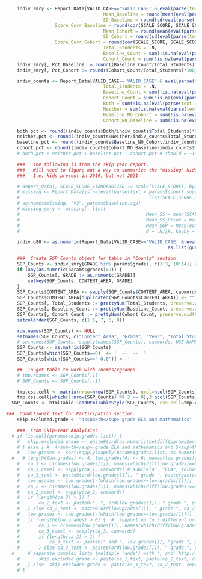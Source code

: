 
```r
	indiv_smry <- Report_Data[VALID_CASE=='VALID_CASE' & eval(parse(text = params$grd.subset)), list(
									Mean_Baseline = round(mean(eval(parse(text = params$baseline.sgp)), na.rm = TRUE), 1),
									SD_Baseline = round(sd(eval(parse(text = params$baseline.sgp)), na.rm = TRUE), 1),
                  Score_Corr_Baseline = round(cor(SCALE_SCORE, SCALE_SCORE_PRIOR_STANDARDIZED, use="pairwise.complete"), 2),
									Mean_Cohort = round(mean(eval(parse(text = params$cohort.sgp)), na.rm = TRUE), 1),
									SD_Cohort = round(sd(eval(parse(text = params$cohort.sgp)), na.rm = TRUE), 1),
                  Score_Corr_Cohort = round(cor(SCALE_SCORE, SCALE_SCORE_PRIOR_STANDARDIZED, use="pairwise.complete"), 2),
									Total_Students = .N,
									Baseline_Count = sum(!is.na(eval(parse(text = params$baseline.sgp)))),
									Cohort_Count = sum(!is.na(eval(parse(text = params$cohort.sgp))))), keyby = list(CONTENT_AREA, GRADE, YEAR)]
	indiv_smry[, Pct_Baseline := round((Baseline_Count/Total_Students)*100, 1)]
	indiv_smry[, Pct_Cohort := round((Cohort_Count/Total_Students)*100, 1)]

	indiv_counts <- Report_Data[VALID_CASE=='VALID_CASE' & eval(parse(text = params$grd.subset)), list(
									Total_Students = .N,
									Baseline_Count = sum(!is.na(eval(parse(text = params$baseline.sgp)))),
									Cohort_Count = sum(!is.na(eval(parse(text = params$cohort.sgp)))),
									Both = sum(!is.na(eval(parse(text = params$baseline.sgp))) & !is.na(eval(parse(text = params$cohort.sgp)))),
									Neither = sum(is.na(eval(parse(text = params$baseline.sgp))) & is.na(eval(parse(text = params$cohort.sgp)))),
									Baseline_NO_Cohort = sum(!is.na(eval(parse(text = params$baseline.sgp))) & is.na(eval(parse(text = params$cohort.sgp)))),
									Cohort_NO_Baseline = sum(!is.na(eval(parse(text = params$cohort.sgp))) & is.na(eval(parse(text = params$baseline.sgp)))))]

	both.pct <- round((indiv_counts$Both/indiv_counts$Total_Students)*100, 1)
	neither.pct <- round((indiv_counts$Neither/indiv_counts$Total_Students)*100, 1)
	baseline.pct <- round((indiv_counts$Baseline_NO_Cohort/indiv_counts$Total_Students)*100, 1)
	cohort.pct <- round((indiv_counts$Cohort_NO_Baseline/indiv_counts$Total_Students)*100, 1)
	# both.pct + neither.pct + baseline.pct + cohort.pct # should = ~100

	###   The following is from the skip year report.  
	###   Will need to figure out a way to summarize the "missing" kids prior achievement though -
	###   I.e. kids present in 2019, but not 2021.

	# Report_Data[, SCALE_SCORE_STANDARDIZED := scale(SCALE_SCORE), by=c("CONTENT_AREA", "GRADE")]
	# missing <- Report_Data[is.na(eval(parse(text = params$cohort.sgp))) & !is.na(eval(parse(text = params$baseline.sgp))) & eval(parse(text = params$grd.subset)) & CONTENT_AREA %in% params$subject_order,
	# 												 list(SCALE_SCORE_STANDARDIZED, SCALE_SCORE_PRIOR_STANDARDIZED, eval(parse(text = params$baseline.sgp)), CONTENT_AREA, GRADE)]
	# setnames(missing, "V3", params$baseline.sgp)
	# missing_smry <- missing[, list(
	# 												Mean_SS = mean(SCALE_SCORE_STANDARDIZED, na.rm = TRUE),
	# 												Mean_SS_Prior = mean(SCALE_SCORE_PRIOR_STANDARDIZED, na.rm = TRUE),
	# 												Mean_SGP = mean(eval(parse(text = params$baseline.sgp)), na.rm = TRUE),
	# 												N = .N)]#, keyby = c("CONTENT_AREA", "GRADE")]

	indiv.q80 <- as.numeric(Report_Data[VALID_CASE=='VALID_CASE' & eval(parse(text = params$grd.subset)),
															as.list(quantile(abs(eval(parse(text = params$cohort.sgp)) - eval(parse(text = params$baseline.sgp))), probs=0.8, na.rm=TRUE))])
```

```r
	###  Create SGP_Counts object for table in "Counts" section
	SGP_Counts <- indiv_smry[GRADE %in% params$grades, c(1:3, 10:14)] # Percentages receiving SGPs
	if (any(as.numeric(params$grades)>9)) {
		SGP_Counts[, GRADE := as.numeric(GRADE)]
		setkey(SGP_Counts, CONTENT_AREA, GRADE)
	}
	SGP_Counts$CONTENT_AREA <- sapply(SGP_Counts$CONTENT_AREA, capwords, USE.NAMES=FALSE)
	SGP_Counts$CONTENT_AREA[duplicated(SGP_Counts$CONTENT_AREA)] <- ""
	SGP_Counts[, Total_Students := prettyNum(Total_Students, preserve.width = "individual", big.mark=',')]
	SGP_Counts[, Baseline_Count := prettyNum(Baseline_Count, preserve.width = "individual", big.mark=',')]
	SGP_Counts[, Cohort_Count := prettyNum(Cohort_Count, preserve.width = "individual", big.mark=',')]
	setcolorder(SGP_Counts, c(1:5, 7, 6, 8))

	row.names(SGP_Counts) <- NULL
	setnames(SGP_Counts, c("Content Area", "Grade", "Year", "Total Students", "Count", "Percent", "Count", "Percent"))
	# setnames(SGP_Counts, sapply(names(SGP_Counts), capwords, USE.NAMES=FALSE))
	SGP_Counts <- as.matrix(SGP_Counts)
	SGP_Counts[which(SGP_Counts==0)] <- '  --  --  '
	SGP_Counts[which(SGP_Counts==" 0.0")] <- ' --  -- '

	##  To get table to work with rnames/rgroups
	# tmp.rnames <- SGP_Counts[,1]
	# SGP_Counts <- SGP_Counts[,-1]

	tmp.css.cell <- matrix(nrow=nrow(SGP_Counts), ncol=ncol(SGP_Counts))
	tmp.css.cell[which(1:nrow(SGP_Counts) %% 2 == 0),2:ncol(SGP_Counts)] <- "border-bottom: 1px solid grey;"
  SGP_Counts <- htmlTable::addHtmlTableStyle(SGP_Counts, css.cell=tmp.css.cell, css.tspanner.sep = "border-top: 2px solid grey;")
```

```r
###  Conditional text for Participation section.
	skip.excluded.grade <- "4<sup>th</sup> grade ELA and mathematics"

	###  From Skip-Year Analyisis:
  # if (is.null(params$skip.grades.list)) {
	# 	skip.excluded.grade <- paste0(ord(as.numeric(setdiff(params$grades, params$skip.grades))), " grade")
	# } else { #  4<sup>th</sup> grade ELA and mathematics and 5<sup>th</sup> grade science
	# 	low.grades <- sort(sapply(sapply(params$grades.list, as.numeric), min))
  #   # length(low.grades) <- 4; low.grades[4] <- 6; names(low.grades)[4] <- "SOCIAL_STUDIES" # For testing ca_3 with Utah
	# 	ca_1 <- c(names(low.grades[1]), names(which(diff(low.grades)==0)))
	# 	ca_1_camel <- sapply(ca_1, capwords) # sub("ela", "ELA", tolower(ca_1))
	# 	ca_1_text <- paste0(ord(low.grades[1]), " grade ", paste(paste(head(ca_1_camel, -1), collapse=", "), tail(ca_1_camel, 1), sep=" and "))
	# 	low.grades <- low.grades[-(which(low.grades==low.grades[1]))]
	# 	ca_2 <- c(names(low.grades[1]), names(which(diff(low.grades)==0)))
	# 	ca_2_camel <- sapply(ca_2, capwords)
	# 	if (length(ca_2) > 1) {
	# 		ca_2_text <- paste0(", ", ord(low.grades[1]), " grade ", paste(paste(head(ca_2_camel, -1), collapse=", "), tail(ca_2_camel, 1), sep=" and "))
	# 	} else ca_2_text <- paste0(ord(low.grades[1]), " grade ", ca_2_camel)
	# 	low.grades <- low.grades[-(which(low.grades==low.grades[1]))]
	# 	if (length(low.grades) > 0) {  #  support up to 3 different grade starts.
	# 		ca_3 <- c(names(low.grades[1]), names(which(diff(low.grades)==0)))
	# 		ca_3_camel <- sapply(ca_3, capwords)
	# 		if (length(ca_3) > 1) {
	# 			ca_3_text <- paste0(" and ", low.grades[1], "grade ", paste(paste(head(ca_3_camel, -1), collapse=", "), tail(ca_3_camel, 1), sep=" and "))
	# 		} else ca_3_text <- paste0(ord(low.grades[1]), " grade ", ca_3_camel)
  #     # separate complex lists (multiple 'ands') with ', and' http://www.sussex.ac.uk/informatics/punctuation/comma/listing
	# 		skip.excluded.grade <- paste(ca_1_text, paste(ca_2_text, ca_3_text, sep=", and "), sep=", ")
	# 	} else 	skip.excluded.grade <- paste(ca_1_text, ca_2_text, sep=", and ")
	# }
```
